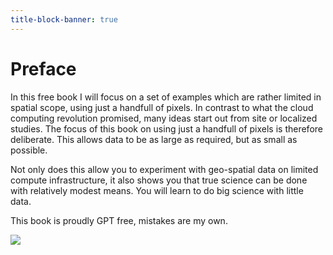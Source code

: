 ```yaml
---
title-block-banner: true
---
```


# Preface {.unnumbered}

In this free book I will focus on a set of examples which are rather limited in spatial scope, using just a handfull of pixels. In contrast to what the cloud computing revolution promised, many ideas start out from site or localized studies. The focus of this book on using just a handfull of pixels is therefore deliberate. This allows data to be as large as required, but as small as possible.

Not only does this allow you to experiment with geo-spatial data on limited compute infrastructure, it also shows you that true science can be done with relatively modest means. You will learn to do big science with little data.

This book is proudly GPT free, mistakes are my own.

![](https://i.creativecommons.org/l/by-nc-nd/4.0/88x31.png)